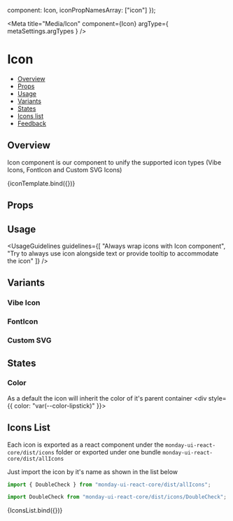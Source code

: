 
  component: Icon,
  iconPropNamesArray: ["icon"]
});

<Meta title="Media/Icon" component={Icon} argType={ metaSettings.argTypes } />

<!--- Component template -->


<!--- Component documentation -->

# Icon

- [Overview](#overview)
- [Props](#props)
- [Usage](#usage)
- [Variants](#variants)
- [States](#states)
- [Icons list](#icons-list)
- [Feedback](#feedback)

## Overview

Icon component is our component to unify the supported icon types (Vibe Icons, FontIcon and Custom SVG Icons)

<Canvas>
  <Story name="Overview" args={{ icon: Bolt }}>
    {iconTemplate.bind({})}
  </Story>
</Canvas>

## Props

<ArgsTable of={Icon} />

## Usage

<UsageGuidelines
  guidelines={[
    "Always wrap icons with Icon component",
    "Try to always use icon alongside text or provide tooltip to accommodate the icon"
  ]}
/>

## Variants

### Vibe Icon

<Canvas>
  <Story name="Vibe Icon">
    <Icon
        iconType={Icon.type.SVG}
        icon={Bolt}
        iconLabel="my bolt svg icon"
        iconSize={16}
    />
  </Story>
</Canvas>

### FontIcon

<Canvas>
  <Story name="Font Icon">
    <Icon iconType={Icon.type.ICON_FONT} iconLabel="my font awesome start icon" icon="fa fa-star" />
  </Story>
</Canvas>

### Custom SVG

<Canvas>
  <Story name="Custom SVG">
    <Icon
      iconType={Icon.type.SRC}
      icon="https://cdn.monday.com/images/apps/custom-icons/Form.svg"
      iconLabel="my src awesome icon"
      className="icon-story-custom-icon"
      useCurrentColor
    />
  </Story>
</Canvas>

## States
### Color
As a default the icon will inherit the color of it's parent container
<Canvas>
  <Story name="Color">
    <div style={{ color: "var(--color-lipstick)" }}>
        <Icon
            iconType={Icon.type.SVG}
            icon={Bolt}
            iconLabel="my bolt svg icon"
            iconSize={16}
        />
    </div>
  </Story>
</Canvas>

## Icons List

Each icon is exported as a react component under the `monday-ui-react-core/dist/icons` folder or exported under one bundle `monday-ui-react-core/dist/allIcons`

Just import the icon by it's name as shown in the list below

```javascript
import { DoubleCheck } from "monday-ui-react-core/dist/allIcons";
```

```javascript
import DoubleCheck from "monday-ui-react-core/dist/icons/DoubleCheck";
```

<Canvas>
  <Story name="Icons List" args={{}}>
    {IconsList.bind({})}
  </Story>
</Canvas>

